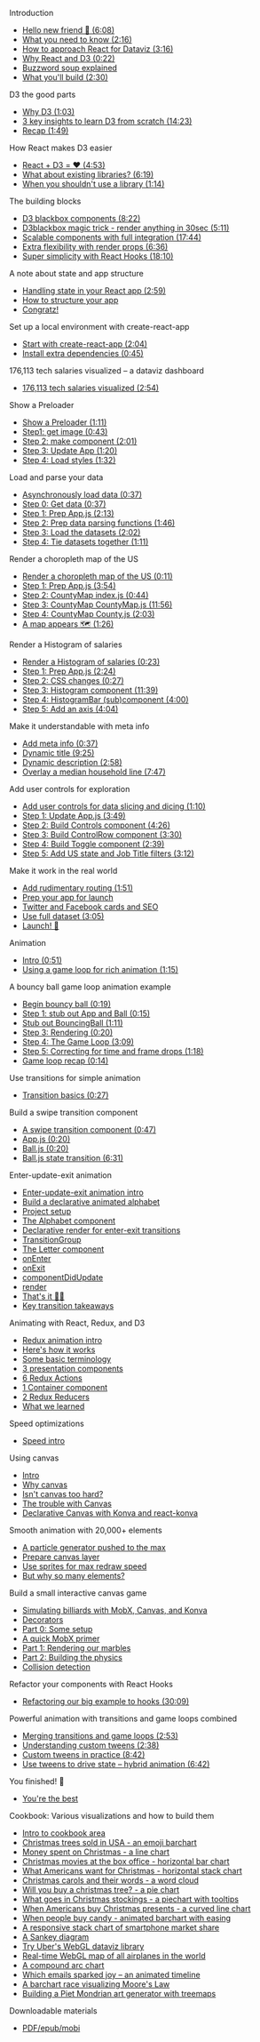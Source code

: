 
<Text mt={3}>Introduction</Text>

- [Hello new friend 👋 (6:08)](/introduction/1)
- [What you need to know (2:16)](/introduction/2)
- [How to approach React for Dataviz (3:16)](/introduction/3)
- [Why React and D3 (0:22)](/introduction/4)
- [Buzzword soup explained](/introduction/5)
- [What you'll build (2:30)](/introduction/7)

<Text mt={3}>D3 the good parts</Text>

- [Why D3 (1:03)](/d3-quick-intro/1)
- [3 key insights to learn D3 from scratch (14:23)](/d3-quick-intro/2)
- [Recap (1:49)](/d3-quick-intro/6)

<Text mt={3}>How React makes D3 easier</Text>

- [React + D3 = ❤️ (4:53)](/react-d3/1)
- [What about existing libraries? (6:19)](/react-d3/2)
- [When you shouldn't use a library (1:14)](/react-d3/7)

<Text mt={3}>The building blocks</Text>

- [D3 blackbox components (8:22)](/building-blocks/1)
- [D3blackbox magic trick - render anything in 30sec (5:11)](/building-blocks/2)
- [Scalable components with full integration (17:44)](/building-blocks/3)
- [Extra flexibility with render props (6:36)](/building-blocks/4)
- [Super simplicity with React Hooks (18:10)](/building-blocks/5)

<Text mt={3}>A note about state and app structure</Text>

- [Handling state in your React app (2:59)](/state-app-structure/1)
- [How to structure your app](/state-app-structure/4)
- [Congratz!](/state-app-structure/5)

<Text mt={3}>Set up a local environment with create-react-app</Text>

- [Start with create-react-app (2:04)](/local-environment/1)
- [Install extra dependencies (0:45)](/local-environment/4)

<Text mt={3}>176,113 tech salaries visualized – a dataviz dashboard</Text>

- [176,113 tech salaries visualized (2:54)](/tech-salaries/1)

<Text mt={3}>Show a Preloader</Text>

- [Show a Preloader (1:11)](/preloader/1)
- [Step1: get image (0:43)](/preloader/2)
- [Step 2: make component (2:01)](/preloader/3)
- [Step 3: Update App (1:20)](/preloader/4)
- [Step 4: Load styles (1:32)](/preloader/5)

<Text mt={3}>Load and parse your data</Text>

- [Asynchronously load data (0:37)](/load-parse-data/1)
- [Step 0: Get data (0:37)](/load-parse-data/2)
- [Step 1: Prep App.js (2:13)](/load-parse-data/3)
- [Step 2: Prep data parsing functions (1:46)](/load-parse-data/4)
- [Step 3: Load the datasets (2:02)](/load-parse-data/5)
- [Step 4: Tie datasets together (1:11)](/load-parse-data/6)

<Text mt={3}>Render a choropleth map of the US</Text>

- [Render a choropleth map of the US (0:11)](/choropleth-map/1)
- [Step 1: Prep App.js (3:54)](/choropleth-map/2)
- [Step 2: CountyMap index.js (0:44)](/choropleth-map/3)
- [Step 3: CountyMap CountyMap.js (11:56)](/choropleth-map/4)
- [Step 4: CountyMap County.js (2:03)](/choropleth-map/5)
- [A map appears 🗺 (1:26)](/choropleth-map/6)

<Text mt={3}>Render a Histogram of salaries</Text>

- [Render a Histogram of salaries (0:23)](/salaries-histogram/1)
- [Step 1: Prep App.js (2:24)](/salaries-histogram/2)
- [Step 2: CSS changes (0:27)](/salaries-histogram/3)
- [Step 3: Histogram component (11:39)](/salaries-histogram/4)
- [Step 4: HistogramBar (sub)component (4:00)](/salaries-histogram/5)
- [Step 5: Add an axis (4:04)](/salaries-histogram/6)

<Text mt={3}>Make it understandable with meta info</Text>

- [Add meta info (0:37)](/meta-info/1)
- [Dynamic title (9:25)](/meta-info/2)
- [Dynamic description (2:58)](/meta-info/3)
- [Overlay a median household line (7:47)](/meta-info/4)

<Text mt={3}>Add user controls for exploration</Text>

- [Add user controls for data slicing and dicing (1:10)](/user-control/1)
- [Step 1: Update App.js (3:49)](/user-control/2)
- [Step 2: Build Controls component (4:26)](/user-control/3)
- [Step 3: Build ControlRow component (3:30)](/user-control/4)
- [Step 4: Build Toggle component (2:39)](/user-control/5)
- [Step 5: Add US state and Job Title filters (3:12)](/user-control/6)

<Text mt={3}>Make it work in the real world</Text>

- [Add rudimentary routing (1:51)](/make-it-work/1)
- [Prep your app for launch](/make-it-work/2)
- [Twitter and Facebook cards and SEO](/make-it-work/3)
- [Use full dataset (3:05)](/make-it-work/4)
- [Launch! 🚀](/make-it-work/5)

<Text mt={3}>Animation</Text>

- [Intro (0:51)](/animation/1)
- [Using a game loop for rich animation (1:15)](/animation/2)

<Text mt={3}>A bouncy ball game loop animation example</Text>

- [Begin bouncy ball (0:19)](/ball-game/1)
- [Step 1: stub out App and Ball (0:15)](/ball-game/2)
- [Stub out BouncingBall (1:11)](/ball-game/3)
- [Step 3: Rendering (0:20)](/ball-game/4)
- [Step 4: The Game Loop (3:09)](/ball-game/5)
- [Step 5: Correcting for time and frame drops (1:18)](/ball-game/6)
- [Game loop recap (0:14)](/ball-game/7)

<Text mt={3}>Use transitions for simple animation</Text>

- [Transition basics (0:27)](/simple-animation/1)

<Text mt={3}>Build a swipe transition component</Text>

- [A swipe transition component (0:47)](/swipe-transition/1)
- [App.js (0:20)](/swipe-transition/2)
- [Ball.js (0:20)](/swipe-transition/3)
- [Ball.js state transition (6:31)](/swipe-transition/4)

<Text mt={3}>Enter-update-exit animation</Text>

- [Enter-update-exit animation intro](/enter-update-exit/1)
- [Build a declarative animated alphabet](/enter-update-exit/2)
- [Project setup](/enter-update-exit/3)
- [The Alphabet component](/enter-update-exit/4)
- [Declarative render for enter-exit transitions](/enter-update-exit/5)
- [TransitionGroup](/enter-update-exit/6)
- [The Letter component](/enter-update-exit/7)
- [onEnter](/enter-update-exit/8)
- [onExit](/enter-update-exit/9)
- [componentDidUpdate](/enter-update-exit/10)
- [render](/enter-update-exit/11)
- [That's it 👍🏼](/enter-update-exit/12)
- [Key transition takeaways](/enter-update-exit/13)

<Text mt={3}>Animating with React, Redux, and D3</Text>

- [Redux animation intro](/redux-animation/1)
- [Here's how it works](/redux-animation/2)
- [Some basic terminology](/redux-animation/3)
- [3 presentation components](/redux-animation/4)
- [6 Redux Actions](/redux-animation/5)
- [1 Container component](/redux-animation/6)
- [2 Redux Reducers](/redux-animation/7)
- [What we learned](/redux-animation/8)

<Text mt={3}>Speed optimizations</Text>

- [Speed intro](/speed-optimizations/1)

<Text mt={3}>Using canvas</Text>

- [Intro](/using-canvas/1)
- [Why canvas](/using-canvas/2)
- [Isn't canvas too hard?](/using-canvas/3)
- [The trouble with Canvas](/using-canvas/4)
- [Declarative Canvas with Konva and react-konva](/using-canvas/5)

<Text mt={3}>Smooth animation with 20,000+ elements</Text>

- [A particle generator pushed to the max](/smooth-animation/1)
- [Prepare canvas layer](/smooth-animation/2)
- [Use sprites for max redraw speed](/smooth-animation/3)
- [But why so many elements?](/smooth-animation/4)

<Text mt={3}>Build a small interactive canvas game</Text>

- [Simulating billiards with MobX, Canvas, and Konva](/canvas-game/1)
- [Decorators](/canvas-game/2)
- [Part 0: Some setup](/canvas-game/3)
- [A quick MobX primer](/canvas-game/4)
- [Part 1: Rendering our marbles](/canvas-game/5)
- [Part 2: Building the physics](/canvas-game/6)
- [Collision detection](/canvas-game/7)

<Text mt={3}>Refactor your components with React Hooks</Text>

- [Refactoring our big example to hooks (30:09)](/react-hooks/5)

<Text mt={3}>Powerful animation with transitions and game loops combined</Text>

- [Merging transitions and game loops (2:53)](/game-loops/1)
- [Understanding custom tweens (2:38)](/game-loops/2)
- [Custom tweens in practice (8:42)](/game-loops/3)
- [Use tweens to drive state – hybrid animation (6:42)](/game-loops/3)

<Text mt={3}>You finished! 🚀</Text>

- [You're the best](/finished/1)

<Text mt={3}>Cookbook: Various visualizations and how to build them</Text>

- [Intro to cookbook area](/cookbook/1)
- [Christmas trees sold in USA - an emoji barchart](/cookbook/2)
- [Money spent on Christmas - a line chart](/cookbook/3)
- [Christmas movies at the box office - horizontal bar chart](/cookbook/4)
- [What Americans want for Christmas - horizontal stack chart](/cookbook/5)
- [Christmas carols and their words - a word cloud](/cookbook/6)
- [Will you buy a christmas tree? - a pie chart](/cookbook/7)
- [What goes in Christmas stockings - a piechart with tooltips](/cookbook/8)
- [When Americans buy Christmas presents - a curved line chart](/cookbook/9)
- [When people buy candy - animated barchart with easing](/cookbook/10)
- [A responsive stack chart of smartphone market share](/cookbook/11)
- [A Sankey diagram](/cookbook/12)
- [Try Uber's WebGL dataviz library](/cookbook/13)
- [Real-time WebGL map of all airplanes in the world](/cookbook/14)
- [A compound arc chart](/cookbook/15)
- [Which emails sparked joy – an animated timeline](/cookbook/16)
- [A barchart race visualizing Moore's Law](/cookbook/17)
- [Building a Piet Mondrian art generator with treemaps](/cookbook/18)

<Text mt={3}>Downloadable materials</Text>

- [PDF/epub/mobi](/downloadable-materials/1)
